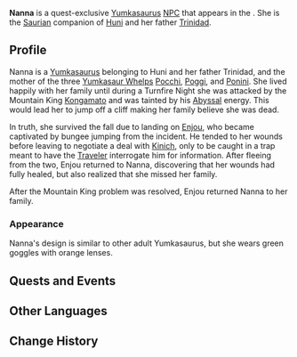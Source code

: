 {{Character Infobox
|type             = Quest NPC
|image            = NPC Nanna.png
|realname         = 
|deceased         = 
|region           = Natlan
|location         = Natlan
|affiliation      = Scions of the Canopy
|title            = 

|ancestry         = <!-- Clan/family -->
|father           = 
|mother           = 
|spouse           = 
|sibling          = 
|child            = Pocchi
|child2           = Poggi
|child3           = Ponini
|relative         = 

|voiceEN          = 
|voiceCN          = 
|voiceJP          = 
|voiceKR          = 
|dialoguereward   = 

|group            = Yumkasaurus
|group2           = Saurians
}}
'''Nanna''' is a quest-exclusive [[Yumkasaurus]] [[NPC]] that appears in the {{Quest|The Last Turnfire Night}}. She is the [[Saurian]] companion of [[Huni]] and her father [[Trinidad]].

==Profile==
Nanna is a [[Yumkasaurus]] belonging to Huni and her father Trinidad, and the mother of the three [[Yumkasaur Whelp]]s [[Pocchi]], [[Poggi]], and [[Ponini]]. She lived happily with her family until during a Turnfire Night she was attacked by the Mountain King [[Kongamato]] and was tainted by his [[Abyss|Abyssal]] energy. This would lead her to jump off a cliff making her family believe she was dead. 

In truth, she survived the fall due to landing on [[Enjou]], who became captivated by bungee jumping from the incident. He tended to her wounds before leaving to negotiate a deal with [[Kinich]], only to be caught in a trap meant to have the [[Traveler]] interrogate him for information. After fleeing from the two, Enjou returned to Nanna, discovering that her wounds had fully healed, but also realized that she missed her family.

After the Mountain King problem was resolved, Enjou returned Nanna to her family. 

===Appearance===
Nanna's design is similar to other adult Yumkasaurus, but she wears green goggles with orange lenses.

==Quests and Events==
{{Quests and Events}}

==Other Languages==
{{Other Languages|default_hidden=1
|en       = Nanna
|zhs      = 南娜
|zhs_rm   = Nánnà
|zht      = 南娜
|zht_rm   = Nánnà
|ja       = ナンナ
|ja_rm    = Nanna
|ko       = 난나
|es       = Nanna
|fr       = Nanna
|ru       = Нанна
|th       = Nanna
|vi       = Nanna
|de       = Nanna
|id       = Nanna
|pt       = Nanna
|tr       = Nanna
|it       = Nanna
}}

==Change History==
{{Change History|5.0}}